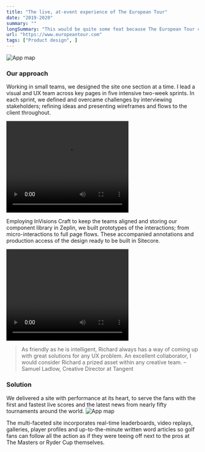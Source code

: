 ```yaml
---
title: "The live, at-event experience of The European Tour"
date: "2019-2020"
summary: ""
longSummary: "This would be quite some feat because The European Tour competition is a year-long Race to Dubai, where the winner is crowned and covers 47 tournaments across 26 countries."
url: "https://www.europeantour.com"
tags: ["Product design", ]
---
```


<Image
  src="/projects/et/img-large-et.jpg"
  alt="App map"
  width={1458}
  height={761}
  contained
  size="lg"   
/>

### Our approach
Working in small teams, we designed the site one section at a time. I lead a visual and UX team across key pages in five intensive two-week sprints. In each sprint, we defined and overcame challenges by interviewing stakeholders; refining ideas and presenting wireframes and flows to the client throughout.

<video src="/projects/et/p043.mp4" width="320" height="240" controls></video>

Employing InVisions Craft to keep the teams aligned and storing our component library in Zeplin, we built prototypes of the interactions; from micro-interactions to full page flows. These accompanied annotations and production access of the design ready to be built in Sitecore.

<video src="/projects/et/p001.mp4" width="320" height="240" controls></video>

>As friendly as he is intelligent, Richard always has a way of coming up with great solutions for any UX problem. An excellent collaborator, I would consider Richard a prized asset within any creative team.
– Samuel Ladlow, Creative Director at Tangent

### Solution
We delivered a site with performance at its heart, to serve the fans with the first and fastest live scores and the latest news from nearly fifty tournaments around the world.
<Image
  src="/projects/et/img-small-et.jpg"
  alt="App map"
  width={1458}
  height={761}
  contained
/>

The multi-faceted site incorporates real-time leaderboards, video replays, galleries, player profiles and up-to-the-minute written word articles so golf fans can follow all the action as if they were teeing off next to the pros at The Masters or Ryder Cup themselves.